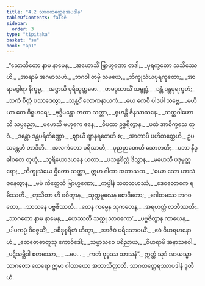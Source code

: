 ```yaml
---
title: "4.2 သာဂတတ္ထေရအပဒါန"
tableOfContents: false
sidebar:
  order: 3
type: "tipitaka"
basket: "su"
book: "ap1"
---
```



<DynamicBreadcrumb />

<Division number="17" book="ap1">

<Paragraph number="1091" type="verses" book="ap1">
_“သောဘိတော နာမ နာမေန,_  
_အဟောသိံ ဗြာဟ္မဏော တဒါ;_  
_ပုရက္ခတော သသိဿေဟိ,_  
_အာရာမံ အဂမာသဟံ._  

</Paragraph>

</Division>
<Division number="18" book="ap1">

<Paragraph number="1092" type="verses" book="ap1">
_ဘဂဝါ တမှိ သမယေ,_  
_ဘိက္ခုသံဃပုရက္ခတော;_  
_အာရာမဒွါရာ နိက္ခမ္မ,_  
_အဋ္ဌာသိ ပုရိသုတ္တမော._  

</Paragraph>

</Division>
<Division number="19" book="ap1">

<Paragraph number="1093" type="verses" book="ap1">
_တမဒ္ဒသာသိံ သမ္ဗုဒ္ဓံ,_  
_ဒန္တံ ဒန္တပုရက္ခတံ;_  
_သကံ စိတ္တံ ပသာဒေတွာ,_  
_သန္ထဝိံ လောကနာယကံ._  

</Paragraph>

</Division>
<Division number="20" book="ap1">

<Paragraph number="1094" type="verses" book="ap1">
_ယေ ကေစိ ပါဒပါ သဗ္ဗေ,_  
_မဟိယာ တေ ဝိရူဟရေ;_  
_ဗုဒ္ဓိမန္တော တထာ သတ္တာ,_  
_ရုဟန္တိ ဇိနသာသနေ._  

</Paragraph>

</Division>
<Division number="21" book="ap1">

<Paragraph number="1095" type="verses" book="ap1">
_သတ္ထဝါဟောသိ သပ္ပညော,_  
_မဟေသိ ဗဟုကေ ဇနေ;_  
_ဝိပထာ ဥဒ္ဓရိတွာန,_  
_ပထံ အာစိက္ခသေ တုဝံ._  

</Paragraph>

</Division>
<Division number="22" book="ap1">

<Paragraph number="1096" type="verses" book="ap1">
_ဒန္တော ဒန္တပရိကိဏ္ဏော,_  
_ဈာယီ ဈာနရတေဟိ စ;_  
_အာတာပီ ပဟိတတ္တေဟိ,_  
ဥပသန္တေဟိ တာဒိဘိ._  

</Paragraph>

</Division>
<Division number="23" book="ap1">

<Paragraph number="1097" type="verses" book="ap1">
_အလင်္ကတော ပရိသာဟိ,_  
_ပုညဉာဏေဟိ သောဘတိ;_  
_ပဘာ နိဒ္ဓါဝတေ တုယှံ,_  
_သူရိယောဒယနေ ယထာ._  

</Paragraph>

</Division>
<Division number="24" book="ap1">

<Paragraph number="1098" type="verses" book="ap1">
_ပသန္နစိတ္တံ ဒိသွာန,_  
_မဟေသီ ပဒုမုတ္တရော;_  
_ဘိက္ခုသံဃေ ဌိတော သတ္ထာ,_  
ဣမာ ဂါထာ အဘာသထ._  

</Paragraph>

</Division>
<Division number="25" book="ap1">

<Paragraph number="1099" type="verses" book="ap1">
_‘ယော သော ဟာသံ ဇနေတွာန,_  
_မမံ ကိတ္တေသိ ဗြာဟ္မဏော;_  
_ကပ္ပါနံ သတသဟဿံ,_  
_ဒေဝလောကေ ရမိဿတိ._  

</Paragraph>

</Division>
<Division number="26" book="ap1">

<Paragraph number="1100" type="verses" book="ap1">
_တုသိတာ ဟိ စဝိတွာန,_  
_သုက္ကမူလေန စောဒိတော;_  
_ဂေါတမဿ ဘဂဝတော,_  
_သာသနေ ပဗ္ဗဇိဿတိ._  

</Paragraph>

</Division>
<Division number="27" book="ap1">

<Paragraph number="1101" type="verses" book="ap1">
_တေန ကမ္မေန သုကတေန,_  
_အရဟတ္တံ လဘိဿတိ;_  
_သာဂတော နာမ နာမေန,_  
_ဟေဿတိ သတ္ထု သာဝကော’._  

</Paragraph>

</Division>
<Division number="28" book="ap1">

<Paragraph number="1102" type="verses" book="ap1">
_ပဗ္ဗဇိတွာန ကာယေန,_  
_ပါပကမ္မံ ဝိဝဇ္ဇယိံ;_  
_ဝစီဒုစ္စရိတံ ဟိတွာ,_  
_အာဇီဝံ ပရိသောဓယိံ._  

</Paragraph>

</Division>
<Division number="29" book="ap1">

<Paragraph number="1103" type="verses" book="ap1">
_ဧဝံ ဝိဟရမာနောဟံ,_  
_တေဇောဓာတူသု ကောဝိဒေါ;_  
_သဗ္ဗာသဝေ ပရိညာယ,_  
_ဝိဟရာမိ အနာသဝေါ._  

</Paragraph>

</Division>
<Division number="30" book="ap1">

<Paragraph number="1104" type="verses" book="ap1">
_ပဋိသမ္ဘိဒါ စတဿော,_  
_ …ပေ… _  
_ကတံ ဗုဒ္ဓဿ သာသနံ”._  

</Paragraph>

<Paragraph number="1105" book="ap1">
ဣတ္ထံ သုဒံ အာယသ္မာ သာဂတော ထေရော ဣမာ ဂါထာယော အဘာသိတ္ထာတိ.

</Paragraph>
</Division>

<Paragraph number="1106" type="center" book="ap1">
သာဂတတ္ထေရဿာပဒါနံ ဒုတိယံ.
</Paragraph>
